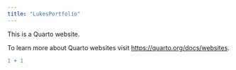 ```yaml
---
title: "LukesPortfolio"
---
```


This is a Quarto website.

To learn more about Quarto websites visit <https://quarto.org/docs/websites>.

```r
1 + 1
```
